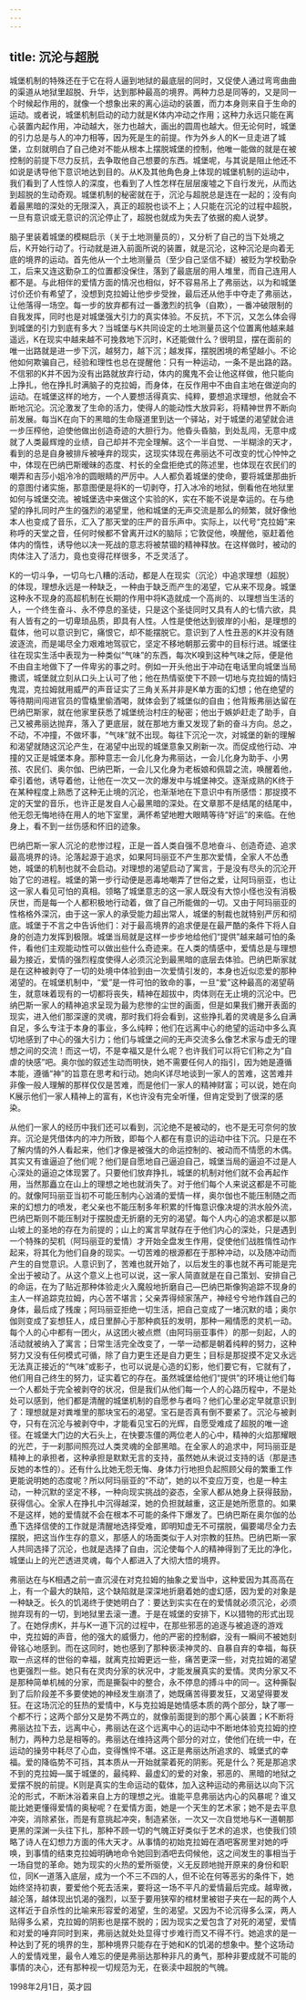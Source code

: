 ```yaml
---
---
---
```

title: 沉沦与超脱
---




城堡机制的特殊还在于它在将人逼到地狱的最底层的同时，又促使人通过弯弯曲曲的渠道从地狱里超脱、升华，达到那种最高的境界。两种力总是同等的，又是同一个时候起作用的，就像一个想象出来的离心运动的装置，而力本身则来自于生命的运动。或者说，城堡机制启动的动力就是K体内冲动之作用；这种力永远只能在离心装置内起作用，冲动越大，张力也越大，画出的圆周也越大。但无论何时，城堡的引力总是与人的冲力相等，因为死是生的前提。作为外乡人的K一旦走进了城堡，立刻就明白了自己绝对不能从根本上摆脱城堡的控制，他唯一能做的就是在被控制的前提下尽力反抗，去争取他自己想要的东西。城堡呢，与其说是阻止他还不如说是诱导他下意识地达到目的。从K及其他角色身上体现的城堡机制的运动中，我们看到了人性惊人的深度，也看到了人性怎样在层层废墟之下自行发光，从而达到超脱的生动奇观。城堡机制的秘密就在于，沉沦与超脱总是连在一起的；没有向着最黑暗的深处的无限深入，真正的超脱也谈不上；人只能在沉沦的过程中超脱，一旦有意识或无意识的沉沦停止了，超脱也就成为失去了依据的痴人说梦。

脑子里装着城堡的模糊启示（关于土地测量员的），又分析了自己的当下处境之后，K开始行动了。行动就是进入前面所说的装置，就是沉沦，这种沉沦是向着无底的境界的运动。首先他从一个土地测量员（至少自己坚信不疑）被贬为学校勤杂工，后来又连这勤杂工的位置都没保住，落到了最底层的用人堆里，而自己连用人都不是。与此相伴的爱情方面的情况也相似，好不容易吊上了弗丽达，以为和城堡讨价还价有希望了，没想到克拉姆让他步步受挫，最后还从他手中夺走了弗丽达，让他落得一场空。每一步的放弃都有过一番激烈的抗争（自欺），一番冲破限制的自我发挥，同时也是对城堡强大引力的真实体验。不反抗，不下沉，又怎么体会得到城堡的引力到底有多大？当城堡与K共同设定的土地测量员这个位置离他越来越遥远，K在现实中越来越不可挽救地下沉时，K还能做什么？很明显，摆在面前的唯一出路就是进一步下沉，越努力，越下沉；越发挥，摆脱困境的希望越小。不论他如何欺骗自己，经验和理性也总在提醒他：只有一种运动，一条不是出路的路。不信邪的K并不因为没有出路就放弃行动，体内的魔鬼不会让他这样做，他只能向上挣扎，他在挣扎时满脑子的克拉姆，而身体，在反作用中不由自主地在做逆向的运动。在城堡这样的地方，一个人要想活得真实、纯粹，要想追求理想，他就会不断地沉沦。沉沦激发了生命的活力，使得人的能动性大放异彩，将精神世界不断向前发展。每当K在向下的黑暗的生命隧道里到达一个驿站，对于城堡的渴望就会进一步压榨他，迫使他做出创造奇迹的大胆行为。他昏头昏脑，到处乱闯，无意中成就了人类最辉煌的业绩，自己却并不完全理解。这个一半自觉、一半糊涂的天才，看到的总是自身被排斥被唾弃的现实，这现实体现在弗丽达不可改变的忧心忡忡之中，体现在巴纳巴斯暧昧的态度、村长的全盘拒绝式的陈述里，也体现在农民们的嘲弄和吉莎小姐冷冷的圆眼睛的严厉中。人人都负着城堡的使命，要将城堡那曲折的意图付诸实施，那意图便是将K的一切剥夺，打入冰冷的地狱，倒看他在地狱里如何与城堡交流。被城堡选中来做这个实验的K，实在不能不说是幸运的。在与绝望的挣扎同时产生的强烈的渴望里，他和城堡的无声交流是那么的频繁，就好像他本人也变成了音乐，汇入了那天堂的庄严的音乐声中。实际上，以代号“克拉姆”来称呼的天堂之音，任何时候都不曾离开过K的脑际；它敦促他，唤醒他，驱赶着他体内的惰性，诱导他以决一死战的意志将被禁锢的精神释放。在这样做时，被动的肉体注入了活力，竟也变得花样很多，不乏灵活了。

K的一切斗争，一切乌七八糟的活动，都是人在现实（沉沦）中追求理想（超脱）的体现，理想永远是一种缺乏，一种由于缺乏而产生的渴望，它从来不现身。城堡这种永不现身的高超机制在长期的作用中将K造就成一个高尚的、以理想当生活的人，一个终生奋斗、永不停息的圣徒，只是这个圣徒同时又具有人的七情六欲，具有人皆有之的一切卑琐品质，即具有人性。人性是使他达到彼岸的小船，是理想的载体，他可以意识到它，痛恨它，却不能摆脱它。意识到了人性丑恶的K并没有随波逐流，而是竭尽全力艰难地驾驭它，坚定不移地朝那云雾中的目标行进。城堡往往在现实生活中表现为一种类似“气味”的东西，每次K嗅到这种气味之际，便是他不由自主地做下了一件卑劣的事之时。例如一开头他出于冲动在电话里向城堡当局撒谎，城堡就立刻从口头上认可了他；他在热情驱使下不顾一切地与克拉姆的情妇鬼混，克拉姆就用威严的声音证实了三角关系并非是K单方面的幻想；他在绝望的等待期间闯进官员的雪橇里偷酒喝，就体会到了城堡似的自由；他背叛弗丽达留在巴纳巴斯家，就在他家里获悉了城堡统治村庄的秘密；他出于嫉妒赶走了助手，自己又被弗丽达抛弃，落入了更底层，就在那地方重又发现了新的奋斗方向。总之，不动，不冲撞，不做坏事，“气味”就不出现。每往下沉沦一次，对城堡的新的理解和渴望就随这沉沦产生，在渴望中出现的城堡意象又刷新一次。而促成他行动、冲撞的又正是城堡本身。那种意志一会儿化身为弗丽达，一会儿化身为助手、小男孩、农民们、奥尔伽、巴纳巴斯，一会儿又化身为老板娘和佩碧之流，唤醒着他，牵引着他，诱导着他，让他在一次又一次的爆发中与城堡神交。逐渐成熟的K终于在某种程度上熟悉了这种无止境的沉沦，也渐渐地在下意识中有所感悟：那捉摸不定的天堂的音乐，也许正是发自人心最黑暗的深处。在文章那不是结尾的结尾中，他无怨无悔地待在用人的地下室里，满怀希望地瞪大眼睛等待“好运”的来临。在他身上，看不到一丝伤感和怀旧的迹象。

巴纳巴斯一家人沉沦的悲惨过程，正是一首人类自强不息地奋斗、创造奇迹、追求最高境界的诗。沦落起源于追求，如果阿玛丽亚不产生那次爱情，全家人不怂恿她，城堡的机制也就不会启动。对理想的渴望启动了寓言，于是没有尽头的沉沦开始了它的进程。城堡的第一步行动便是恶毒地嘲弄了世俗之爱，让阿玛丽亚，也让这一家人看见可怕的真相。领略了城堡意志的这一家人既没有大惊小怪也没有消极厌世，而是每一个人都积极地行动着，做了自己所能做的一切。又由于阿玛丽亚的性格格外深沉，由于这一家人的承受能力超出常人，城堡的制裁也就特别严厉和彻底。城堡于不言之中告诉他们：对于最高境界的追求便是在最严酷的条件下将人自身的创造力发挥到极限。城堡当局就是这样一步步地给他们“提供”越来越可怕的条件，看他们主观能动性可以做出些什么奇迹来。在人类的情感中，爱情总是与理想最为接近，爱情的强烈程度使得人必须沉沦到最黑暗的底层去体验。巴纳巴斯家就是在这种被剥夺了一切的处境中体验到由一次爱情引发的，本身也近似恋爱的那种渴望的。在城堡机制中，“爱”是一件可怕的致命的事，一旦“爱”这种最高的渴望萌生，就意味着现有的一切都将丧失，精神在超拔中，肉体则在无止境的沉沦中。巴纳巴斯一家人的精神追求呈现为最为悲惨的尘世的画面，但是如果我们撇开表面的现实，进入他们那深邃的灵魂，那时我们将会看到，这些挣扎着的灵魂是多么自满自足，多么专注于本身的事业，多么纯粹；他们在远离中心的绝望的运动中多么真切地感到了中心的强大引力；他们与城堡之间的无声交流多么像艺术家与虚无的理想之间的交流！而这一切，不是幸福又是什么呢？也许我们可以将它们称之为“自虐的快感”吧。奥尔伽的叙述生动而明快，她不需要任何人的指引，因为她是遵循本能，遵循“神”的旨意在思考和行动。她向K详尽地谈到一家人的苦难，这苦难并非像一般人理解的那样仅仅是苦难，而是他们一家人的精神财富；可以说，她在向K展示他们一家人精神上的富有，K也许没有完全听懂，但肯定受到了很深的感染。

从他们一家人的经历中我们还可以看到，沉沦绝不是被动的，也不是无可奈何的放弃。沉沦是凭借体内的冲力所致，即每个人都在有意识的运动中往下沉。只是在不了解内情的外人看起来，他们才像是被强大的命运控制的、被动而不情愿的木偶。其实又有谁逼迫了他们呢？他们是自愿地自己逼迫自己，城堡当局的逼迫不过是人心深处的逼迫之体现罢了。只要他们放弃挣扎，城堡的机制对他们就不会再起作用，当然那矗立在山上的理想之地也就消失了。对于他们每个人来说这都是不可能的。就像阿玛丽亚当初不可能压制内心汹涌的爱情一样，奥尔伽也不能压制随之而来的幻想力的喷发，老父亲也不能压制多年积累的忏悔意识像决堤的洪水般外流，巴纳巴斯则不能压制对于摆脱虚无折磨的无穷的渴望。每个人内心的追求都是以那山坡上的圣地的存在为前提的；山上的寓言早就存在于他们内心的深处，只是遇到一个特殊的契机（阿玛丽亚的爱情）才开始全盘发生作用，促使他们战胜惰性动作起来，将其化为他们自身的现实。一切苦难的根源都在于那种冲动，以及随冲动而产生的自觉意识。人意识到了，苦难也就开始了，以后发生的事也就不再可能是完全出于被动了。从这个意义上也可以说，这一家人简直就是在自己策划、安排自己的命运，在为了贴近那种体验走火入魔般地折磨自己—巴纳巴斯像狗追踪不现身的主人一样追踪克拉姆，内心苦不堪言；父亲弄得倾家荡产，神经兮兮地作践自己的身体，最后成了残废；阿玛丽亚拒绝一切生活，把自己变成了一堵沉默的墙；奥尔伽则变成了妄想狂人，成日里醉心于那种疯狂的发明，那种一厢情愿的灵机一动。每个人的心中都有一团火，从这团火被点燃（由阿玛丽亚事件）的那一刻起，人的活动就被纳入了寓言；日常生活完全改变了，一举一动都是朝着纯粹的努力，这种努力又没有任何模式可循，除了自力更生还是自力更生；目标是那捉摸不定又永远无法真正接近的“气味”或影子，也可以说是心造的幻影，他们要它有，它就有了，他们用自己终生的努力，证实着它的存在。虽然城堡给他们“提供”的环境让他们每一个人都处于完全被剥夺的状况，但是我们从他们每一个人的心路历程中，不是处处可以感到，他们都是清醒的城堡机制的自愿参与者吗？他们心里必定早就意识到了：理想就是对粪堆里的那块宝石的渴望。宝石是否真有倒不要紧了。沉沦与被剥夺，只有在沉沦与被剥夺中，才能看见宝石的光辉，自愿受难成了超脱的唯一途径。在城堡大门边的大石头上，在快要冻僵的两位老人的心中，精神的火焰那耀眼的光芒，于一刹那间照亮过人类灵魂的全部黑暗。在全家人的追求中，阿玛丽亚是精神上的承担者，这种承担是默默无言的支持，虽然她从未说过支持的话（那是违反她的本性的）。还有什么比她无怨无悔、身体力行地担负起照顾父母的繁重工作更能说明她的态度呢？所以阿玛丽亚的“不动”，她的以不变应万变，也是一种主动，一种沉默的坚定不移，一种向现实挑战的姿态，全家人都从她身上获得鼓励，获得信心。全家人在挣扎中沉得越深，她的负担就越重，这正是她所愿意的。如果不是这样，她的爱情就不会在根本不可能的条件下爆发了。巴纳巴斯在奥尔伽的怂恿下选择信使的工作就是清醒地选择受难，即明知虚无不可摆脱，偏要竭尽全力去摆脱，把这当作生存的意义，那感人的场面类似于人对宗教的狂热。巴纳巴斯一家人共同选择了沉沦，也就是选择了自由，沉沦使每个人的精神得到了无比的净化，城堡山上的光芒透进灵魂，每个人都进入了大彻大悟的境界。

弗丽达在与K相遇之前一直沉浸在对克拉姆的抽象之爱当中，这种爱因为其高高在上，有一个最大的缺陷，这个缺陷就是深深地折磨着她的虚幻感，因为爱的对象是一种缺乏。长久的饥渴终于使她明白了：要达到实实在在的爱情就必须沉沦，必须抛弃现有的一切，到地狱里去滚一遭。于是在城堡的安排下，K以猎物的形式出现了。在她俘虏K，并与K一道下沉的过程中，在那些邪恶的追逐与被追逐的游戏中，克拉姆的声音，他的强大的威慑力，他的严密的控制癖，没有一瞬间不被她刻骨铭心地感到。而在这同时，她也感到了那种亵渎神灵的、自暴自弃的幸福，每获取一点这样的世俗的幸福，就离克拉姆更远一些，痛苦更深一些，对克拉姆的渴望也更强烈一些。她只有在灵肉分家的状况中，才能发展真实的爱情。灵肉分家又不是那种简单机械的分家，而是撕裂中的整合，永不停息的搏斗中的同一。这种撕裂到了后阶段差不多要使她的神经发生崩溃了，她既痛苦得要发狂，又渴望得要发狂。在这场沉沦的狂热的爱情中，K与克拉姆是她情感本质的两个部分，缺了哪一个都不行；这两个部分又是势不两立的，就像前面提到的那个离心装置；K不断将弗丽达拉下去，远离中心，弗丽达在这个远离中心的运动中不断地体验克拉姆的控制力，两种力总是相等的。弗丽达在维持这两个部分的对立，使他们在统一中，在运动的操劳中耗尽了心血，变得憔悴不堪。这正是弗丽达所追求的、城堡式的幸福。爱的降临势不可挡，其本质从一开始就蒙着死的阴影。死是什么？死是那追求不到的克拉姆—属于城堡的，最纯粹、最虚幻的爱的对象，邪恶的、黑暗的地狱之爱摆不脱的前提。K则是真实的生命运动的载体，加入这种运动的弗丽达以向下沉沦的形式，不断沐浴着来自上方的理想之光。谁能平息弗丽达内心的风暴呢？谁又能比她更懂得爱情的奥秘呢？在爱情方面，她是一个天生的艺术家；她不是去平息冲突，消除紧张，而是有意挑起冲突，制造紧张，一次又一次自觉地与K一道朝那更黑的深渊一头往下扎，那种不顾一切的气魄正好类似于艺术的追求，也使我们领略了诗人在幻想力方面的伟大天才。从事情的初始克拉姆在酒吧客房里对她的呼唤，到事情的结束克拉姆明确地命令她回到酒吧去伺候他，这之间发生的事相当于一场自觉的革命。她为现实的火热的爱所驱使，义无反顾地抛开原来的身份和职位，同K一道落入底层，成为一个不三不四的人，但不论在何等恶劣的条件下，她始终坚持初衷，要爱他个死去活来，要将这一场不平凡的爱情最后完成。越卑微，越沦落，越体现出饥渴的强烈，以至于要用狭窄的棺材里被钳子夹在一起的两个人这样近于自杀性的比喻来形容爱的渴望，生的渴望。又因为不论沉得多么深，两人贴得多么紧，克拉姆的阴影也是摆不脱的；因为现实之爱包含了对死的渴望，爱情和对爱的唾弃同时到来，弗丽达就处处显得寸步难行而又不得不行。她追求的是一种达到了死的境界的生，那种境界只能存在于她和K的饥渴的想象中。整个这场动人的爱情戏里，最令人难忘的便是弗丽达那种非凡的勇气，那种非要成就不可能的事情的决心，还有那种视一切规范为无，在亵渎中超脱的气魄。

1998年2月1日，英才园